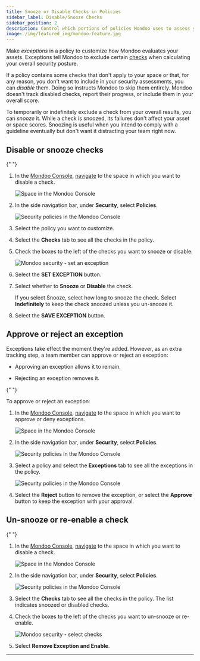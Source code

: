 ```yaml
---
title: Snooze or Disable Checks in Policies
sidebar_label: Disable/Snooze Checks
sidebar_position: 2
description: Control which portions of policies Mondoo uses to assess your infrastructure
image: /img/featured_img/mondoo-feature.jpg
---
```


Make _exceptions_ in a policy to customize how Mondoo evaluates your assets. Exceptions tell Mondoo to exclude certain [checks](/cnspec/cnspec-policies/write/simple/#checks) when calculating your overall security posture.

If a policy contains some checks that don't apply to your space or that, for any reason, you don't want to include in your security assessments, you can _disable_ them. Doing so instructs Mondoo to skip them entirely. Mondoo doesn't track disabled checks, report their progress, or include them in your overall score.

To temporarily or indefinitely exclude a check from your overall results, you can _snooze_ it. While a check is snoozed, its failures don't affect your asset or space scores. Snoozing is useful when you intend to comply with a guideline eventually but don't want it distracting your team right now.

## Disable or snooze checks


<Partial />{" "}

1. In the [Mondoo Console](https://console.mondoo.com), [navigate](/platform/start/navigate/) to the space in which you want to disable a check.

   ![Space in the Mondoo Console](/img/platform/security/monitor-org.png)

2. In the side navigation bar, under **Security**, select **Policies**.

   ![Security policies in the Mondoo Console](/img/platform/security/policies.png)

3. Select the policy you want to customize.

4. Select the **Checks** tab to see all the checks in the policy.

5. Check the boxes to the left of the checks you want to snooze or disable.

   ![Mondoo security - set an exception](/img/platform/security/set-exception.png)

6. Select the **SET EXCEPTION** button.

7. Select whether to **Snooze** or **Disable** the check.

   If you select Snooze, select how long to snooze the check. Select **Indefinitely** to keep the check snoozed unless you un-snooze it.

8. Select the **SAVE EXCEPTION** button.

## Approve or reject an exception

Exceptions take effect the moment they're added. However, as an extra tracking step, a team member can approve or reject an exception:

- Approving an exception allows it to remain.

- Rejecting an exception removes it.


<Partial />{" "}

To approve or reject an exception:

1. In the [Mondoo Console](https://console.mondoo.com), [navigate](/platform/start/navigate/) to the space in which you want to approve or deny exceptions.

   ![Space in the Mondoo Console](/img/platform/security/monitor-org.png)

2. In the side navigation bar, under **Security**, select **Policies**.

   ![Security policies in the Mondoo Console](/img/platform/security/policies.png)

3. Select a policy and select the **Exceptions** tab to see all the exceptions in the policy.

   ![Security policies in the Mondoo Console](/img/platform/security/accept-reject.png)

4. Select the **Reject** button to remove the exception, or select the **Approve** button to keep the exception with your approval.

## Un-snooze or re-enable a check


<Partial />{" "}

1. In the [Mondoo Console](https://console.mondoo.com), [navigate](/platform/start/navigate/) to the space in which you want to disable a check.

   ![Space in the Mondoo Console](/img/platform/security/monitor-org.png)

2. In the side navigation bar, under **Security**, select **Policies**.

   ![Security policies in the Mondoo Console](/img/platform/security/policies.png)

3. Select the **Checks** tab to see all the checks in the policy. The list indicates snoozed or disabled checks.

4. Check the boxes to the left of the checks you want to un-snooze or re-enable.

   ![Mondoo security - select checks](/img/platform/security/remove-exception.png)

5. Select **Remove Exception and Enable**.

---
